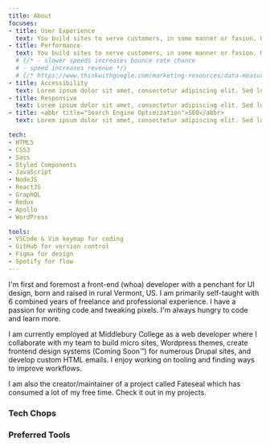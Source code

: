 ```yaml
---
title: About
focuses:
- title: User Experience
  text: You build sites to serve customers, in some manner or fasion. Users have high expectations created by the big sites these days.
- title: Performance
  text: You build sites to serve customers, in some manner or fasion. Users have high expectations created by the big sites these days.
  # {/* - slower speeds increases bounce rate chance
  # - speed increases revenue */}
  # {/* https://www.thinkwithgoogle.com/marketing-resources/data-measurement/mobile-page-speed-new-industry-benchmarks/ */}
- title: Accessibility
  text: Lorem ipsum dolor sit amet, consectetur adipiscing elit. Sed luctus venenatis aliquet. Nullam vehicula nunc eu velit dapibus tempor. Curabitur scelerisque sagittis odio.
- title: Responsive
  text: Lorem ipsum dolor sit amet, consectetur adipiscing elit. Sed luctus venenatis aliquet. Nullam vehicula nunc eu velit dapibus tempor. Curabitur scelerisque sagittis odio.
- title: <abbr title="Search Engine Optimization">SEO</abbr>
  text: Lorem ipsum dolor sit amet, consectetur adipiscing elit. Sed luctus venenatis aliquet. Nullam vehicula nunc eu velit dapibus tempor. Curabitur scelerisque sagittis odio.

tech:
- HTML5
- CSS3
- Sass
- Styled Components
- JavaScript
- NodeJS
- ReactJS
- GraphQL
- Redux
- Apollo
- WordPress

tools:
- VSCode & Vim keymap for coding
- GitHub for version control
- Figma for design
- Spotify for flow
---
```




I'm first and foremost a front-end (whoa) developer with a penchant for UI design, born and raised in rural Vermont, US. I am primarily self-taught with 6 combined years of freelance and professional experience. I have a passion for writing code and tweaking pixels. I'm always hungry to code and learn more.

I am currently employed at Middlebury College as a web developer where I collaborate with my team to build micro sites, Wordpress themes, create frontend design systems (Coming Soon™) for numerous Drupal sites, and develop custom HTML emails. I enjoy working on tooling and finding ways to improve workflows.

I am also the creator/maintainer of a project called Fateseal which has consumed a lot of my free time. Check it out in my projects.

<Focuses items={props.pageContext.frontmatter.focuses} />

### Tech Chops
<Skills items={props.pageContext.frontmatter.tech} />

### Preferred Tools
<Skills items={props.pageContext.frontmatter.tools} />

